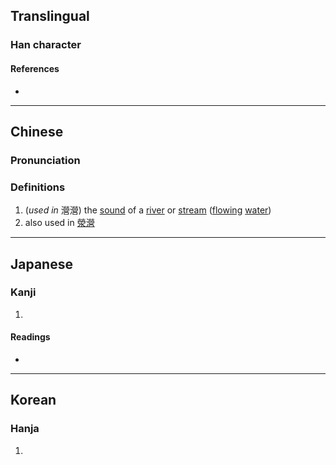 {{character info/new}}
==Translingual==

===Han character===
{{Han char|rn=85|rad=水|as=17|sn=20|four=39166|canj=EFFR|ids=⿰氵營}}

====References====
* {{Han ref|kx=0660.280|dkj=18687|dj=1070.190|hdz=31785.040|uh=702F|ud=28719|bh=F45D|bd=62557}}

----

==Chinese==
{{zh-forms}}

===Pronunciation===
{{zh-pron
|m=yíng
|c=jing4
|mc=
|oc=
|ma=
|cat=
}}

===Definitions===
{{zh-hanzi}}

# (''used in'' 瀯瀯) the [[sound]] of a [[river]] or [[stream]] ([[flowing]] [[water]])
# also used in [[滎瀯]]

----

==Japanese==

===Kanji===
{{ja-kanji|grade=|rs=水17}}

# {{rfdef|ja|sort=水17}}

====Readings====
* {{ja-readings|on=[[えい]] (ei), [[よう]] (yō)|kun=[[おがわ]] (ogawa)}}

----

==Korean==

===Hanja===
{{ko-hanja|hangeul=영|eumhun=|rv=yeong|mr=yŏng|y=yeng}}

# {{rfdef|ko|sort=水17}}
